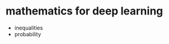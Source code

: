 # mathematics for deep learning

- <Link to="./inequalities">inequalities</Link>
- <Link to="./probability">probability</Link>